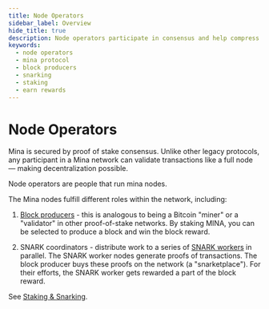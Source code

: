 ```yaml
---
title: Node Operators
sidebar_label: Overview
hide_title: true
description: Node operators participate in consensus and help compress data by generating zk-SNARKs.
keywords:
  - node operators
  - mina protocol
  - block producers
  - snarking
  - staking
  - earn rewards
---
```


# Node Operators

Mina is secured by proof of stake consensus. Unlike other legacy protocols, any participant in a Mina network can validate transactions like a full node — making decentralization possible.

Node operators are people that run mina nodes. 

The Mina nodes fulfill different roles within the network, including:

1. [Block producers](/node-operators/block-producers) - this is analogous to being a Bitcoin "miner" or a "validator" in other proof-of-stake networks. By staking MINA, you can be selected to produce a block and win the block reward.

2. SNARK coordinators - distribute work to a series of [SNARK workers](/node-operators/snark-workers) in parallel. The SNARK worker nodes generate proofs of transactions. The block producer buys these proofs on the network (a "snarketplace"). For their efforts, the SNARK worker gets rewarded a part of the block reward.

See [Staking & Snarking](/node-operators/staking-and-snarking).